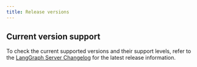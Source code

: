 ```yaml
---
title: Release versions
---
```



<ReleaseVersionPolicy product="LangGraph Platform"/>

## Current version support

To check the current supported versions and their support levels, refer to the [LangGraph Server Changelog](/langsmith/langgraph-server-changelog) for the latest release information.
